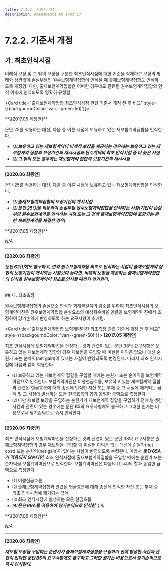 ```yaml
---
title: 7.2.2. 기준서 개정
description: Amendments to IFRS 17
---
```


# 7.2.2. 기준서 개정

## 가. 최초인식시점

비례적 보장 및 그 밖의 보장을 구분한 최초인식시점에 대한 기준을 삭제하고 보장의 형태와 상관없이 손실부담인 원수보험계약집합이 인식될 때 출재보험계약집합도 인식하도록 개정함. 다만, 출재보험계약집합은 어떠한 경우에도 관련된 원수보험계약집합의 인식 이후에 인식되도록 명확히 규정함.

<Card title="출재보험계약집합 최초인식시점 관련 기준서 개정 전·후 비교" style={{backgourndColor: 'var(--green-50)'}}>

<Accordion activeIndex={[]}>
<AccordionTab header="62">
**\[2017.05 제정안]**

문단 25를 적용하는 대신, 다음 중 이른 시점에 보유하고 있는 재보험계약집합을 인식한다.

* ***⑴ 보유하고 있는 재보험계약이 비례적 보장을 제공하는 경우에는 보유하고 있는 재보험계약 집합의 보장기간의 개시시점과 원수계약의 최초 인식시점 중 더 늦은 시점***
* ***⑵ 그 밖의 모든 경우에는 재보험계약 집합의 보장기간의 개시시점***

---

**\[2020.06 최종안]**

문단 25를 적용하는 대신, 다음 중 이른 시점에 보유하고 있는 재보험계약집합을 인식한다.

* ***⑴ 출재보험계약집합의 보장기간의 개시시점***
* ***⑵ 문단 25⑶을 적용하여 손실부담 원수보험계약집합을 인식하는 시점(기업이 손실부담 원수보험계약을 인식하는 시점 또는 그 전에 출재보험계약집합에 포함되는 관련 재보험계약을 체결한 경우)***
</AccordionTab>

<AccordionTab header="62A">
**\[2017.05 제정안]**

*N/A*

---

**\[2020.06 최종안]**

***문단 62⑴에도 불구하고, 만약 원수보험계약을 최초로 인식하는 시점이 출재보험계약 집합의 보장기간이 개시되는 시점보다 늦다면, 비례적 보장을 제공하는 출재보험계약집합의 인식을 원수보험계약이 최초로 인식될 때까지  연기한다.***
</AccordionTab>
</Accordion>
</Card>

<br/>
## 나. 최초측정

원수보험계약집합의 손실요소 인식과 회계불일치의 감소를 위하여 최초인식시점의 보험계약마진은 원수보험계약집합 손실요소의 예상회수비율 만큼을 보험계약마진에서 조정하여 당기손익에 반영하도록 하는 요구사항이 추가됨.

<Card title="출재보험계약집합 보험계약마진 최초측정 관련 기준서 개정 전·후 비교" style={{backgourndColor: 'var(--green-50)'}}>
<Accordion activeIndex={[]}>
<AccordionTab header="65">
**\[2017.05 제정안]**

최초 인식시점에 보험계약마진을 산정하는 것과 관련이 있는 문단 38의 요구사항은 보유하고 있는 재보험계약 집합의 경우 재보험을 구입할 때 미실현 이익은 없으나 대신 순원가 또는 순차익(net gain)이 있다는 사실이 반영되도록 변경된다. 따라서 최초 인식시점에 다음과 같이 적용한다.

* ⑴ 보유하고 있는 재보험계약 집합을 구입할 때에는 순원가 또는 순이익을 보험계약마진으로 인식한다. 보험계약마진은 이행현금흐름, 보유하고 있는 재보험계약 집합과 관련된 현금흐름에 대해 종전에 인식한 자산 또는 부채 중 그 시점에 제거되는 금액 및 그 시점에 발생하는 모든 현금흐름의 합과 동일한 금액으로 측정한다.
* ⑵ 다만 재보험 보장을 구입하는 순원가가 재보험계약 집합을 구입하기 전에 발생한 사건과 관련이 있는 경우에는 문단 B5의 요구사항에도 불구하고 그러한 원가는 비용으로서 당기손익으로 즉시 인식한다.

---

**\[2020.06 최종안]**

최초 인식시점에 보험계약마진을 산정하는 것과 관련이 있는 문단 38의 요구사항은 출재보험계약집합의 경우 재보험을 구입할 때 미실현 이익은 없는 대신에 순원가(net cost) 또는 순차익(net gain)이 있다는 사실이 반영되도록 수정된다. 따라서 ***문단 65A가 적용되지 않는다면***, 최초 인식시점에 출재보험계약집합을 구입할 때에는 순원가 또는 순차익을 보험계약마진으로 인식한다. 보험계약마진은 다음의 ⑴\~⑷의 합과 동일한 금액으로 측정한다.

* ⑴ 이행현금흐름
* ⑵ 출재보험계약집합과 관련된 현금흐름에 대해 종전에 인식한 자산 또는 부채 중 최초 인식시점에 제거되는 금액
* ⑶ 최초 인식시점에 발생하는 모든 현금흐름
* ***⑷ 문단 66A를 적용하여 당기손익으로 인식한*** 수익
</AccordionTab>

<AccordionTab header="65A">
**\[2017.05 제정안]**

*N/A*

---

**\[2020.06 최종안]**

***재보험 보장을 구입하는 순원가가 출재보험계약집합을 구입하기 전에 발생한 사건과 관련이 있다면 문단 B5의 요구사항에도 불구하고 그러한 원가는 비용으로서 당기손익으로 즉시 인식한다.***
</AccordionTab>
</Accordion>
</Card>
